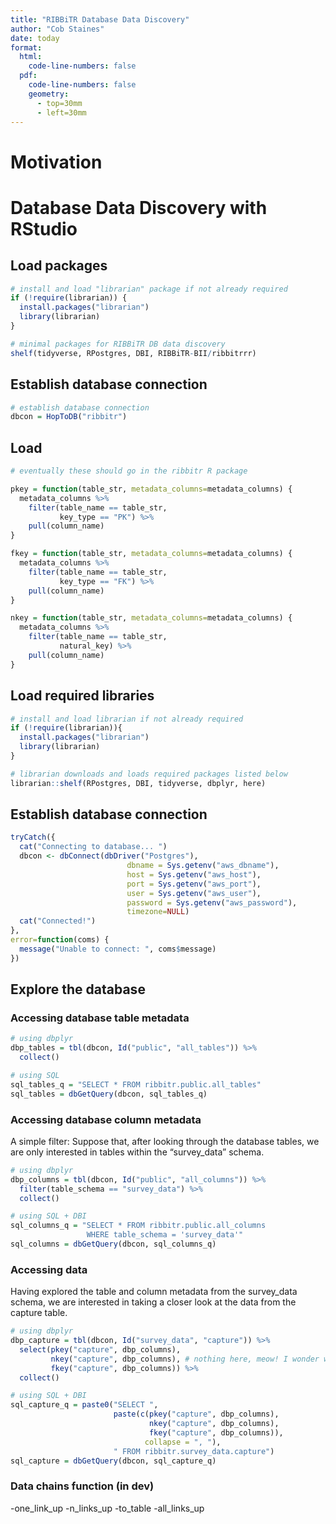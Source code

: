 ```yaml
---
title: "RIBBiTR Database Data Discovery"
author: "Cob Staines"
date: today
format:
  html: 
    code-line-numbers: false
  pdf:
    code-line-numbers: false
    geometry: 
      - top=30mm
      - left=30mm
---
```


# Motivation
# Database Data Discovery with RStudio

## Load packages

```r
# install and load "librarian" package if not already required
if (!require(librarian)) {
  install.packages("librarian")
  library(librarian)
}

# minimal packages for RIBBiTR DB data discovery
shelf(tidyverse, RPostgres, DBI, RIBBiTR-BII/ribbitrrr)
```

## Establish database connection

```r
# establish database connection
dbcon = HopToDB("ribbitr")
```

## Load 

```r
# eventually these should go in the ribbitr R package

pkey = function(table_str, metadata_columns=metadata_columns) {
  metadata_columns %>%
    filter(table_name == table_str,
           key_type == "PK") %>%
    pull(column_name)
}

fkey = function(table_str, metadata_columns=metadata_columns) {
  metadata_columns %>%
    filter(table_name == table_str,
           key_type == "FK") %>%
    pull(column_name)
}

nkey = function(table_str, metadata_columns=metadata_columns) {
  metadata_columns %>%
    filter(table_name == table_str,
           natural_key) %>%
    pull(column_name)
}
```

## Load required libraries

```r
# install and load librarian if not already required
if (!require(librarian)){
  install.packages("librarian")
  library(librarian)
}

# librarian downloads and loads required packages listed below
librarian::shelf(RPostgres, DBI, tidyverse, dbplyr, here)
```

## Establish database connection

```r
tryCatch({
  cat("Connecting to database... ")
  dbcon <- dbConnect(dbDriver("Postgres"),
                          dbname = Sys.getenv("aws_dbname"),
                          host = Sys.getenv("aws_host"),
                          port = Sys.getenv("aws_port"),
                          user = Sys.getenv("aws_user"),
                          password = Sys.getenv("aws_password"),
                          timezone=NULL)
  cat("Connected!")
},
error=function(coms) {
  message("Unable to connect: ", coms$message)
})
```

## Explore the database

### Accessing database table metadata

```r
# using dbplyr
dbp_tables = tbl(dbcon, Id("public", "all_tables")) %>%
  collect()

# using SQL
sql_tables_q = "SELECT * FROM ribbitr.public.all_tables"
sql_tables = dbGetQuery(dbcon, sql_tables_q)

```

### Accessing database column metadata

A simple filter: Suppose that, after looking through the database tables, we are only interested in tables within the "survey_data" schema.

```r
# using dbplyr
dbp_columns = tbl(dbcon, Id("public", "all_columns")) %>%
  filter(table_schema == "survey_data") %>%
  collect()

# using SQL + DBI
sql_columns_q = "SELECT * FROM ribbitr.public.all_columns
                 WHERE table_schema = 'survey_data'"
sql_columns = dbGetQuery(dbcon, sql_columns_q)

```

### Accessing data

Having explored the table and column metadata from the survey_data schema, we are interested in taking a closer look at the data from the capture table.

```r
# using dbplyr
dbp_capture = tbl(dbcon, Id("survey_data", "capture")) %>%
  select(pkey("capture", dbp_columns),
         nkey("capture", dbp_columns), # nothing here, meow! I wonder what to do.
         fkey("capture", dbp_columns)) %>%
  collect()

# using SQL + DBI
sql_capture_q = paste0("SELECT ",
                       paste(c(pkey("capture", dbp_columns),
                               nkey("capture", dbp_columns),
                               fkey("capture", dbp_columns)),
                              collapse = ", "),
                       " FROM ribbitr.survey_data.capture")
sql_capture = dbGetQuery(dbcon, sql_capture_q)

```

### Data chains function (in dev)

-one_link_up -n_links_up -to_table -all_links_up

